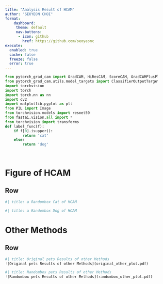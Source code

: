 ```yaml
---
title: "Analysis Result of HCAM"
author: "SEOYEON CHOI"
format:
    dashboard:
     theme: default
     nav-buttons:
      - icon: github
        href: https://github.com/seoyeonc
execute: 
  enabled: true
  cache: false
  freeze: false
  error: true
---
```


```python
from pytorch_grad_cam import GradCAM, HiResCAM, ScoreCAM, GradCAMPlusPlus, AblationCAM, XGradCAM, EigenCAM, FullGrad, EigenGradCAM, LayerCAM
from pytorch_grad_cam.utils.model_targets import ClassifierOutputTarget
import torchvision
import torch
import torch.nn as nn
import cv2
import matplotlib.pyplot as plt
from PIL import Image
from torchvision.models import resnet50
from fastai.vision.all import *
from torchvision import transforms
def label_func(f):
    if f[0].isupper():
        return 'cat' 
    else: 
        return 'dog' 
        
        
```

# Figure of HCAM

## Row {.tabset}

```python
#| title: a Randombox Cat of HCAM

```

```python
#| title: a Randombox Dog of HCAM


```


# Other Methods

## Row {.tabset}


```python
#| title: Original pets Results of other Methods
![Original pets Results of other Methods](original_other_plot.pdf)
```

```python
#| title: Randombox pets Results of other Methods
![Randombox pets Results of other Methods](randombox_other_plot.pdf)
```
